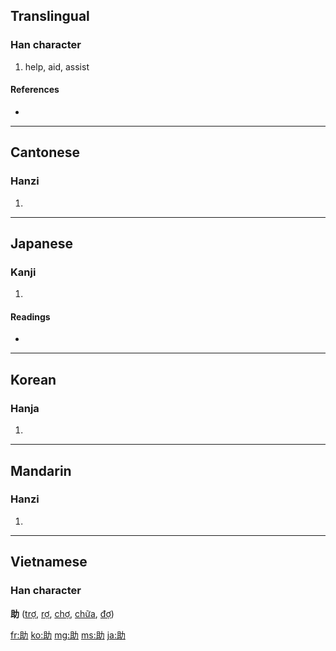 ==Translingual==

===Han character===
{{Han char|rn=19|rad=力|as=05|sn=7|four=7412<sub>7</sub>|canj=月一大尸 (BMKS)}}

# help, aid, assist

====References====
* {{Han ref|kx=0146.270|dkj=02313|dj=0330.160|hdz=10368.080|uh=52A9|ud=21161|bh=A755|bd=42837}}

----

==Cantonese==

===Hanzi===
{{yue-hanzi|jyut=|y=jo6}}

# {{defn|Cantonese}}

----

==Japanese==

===Kanji===
{{ja-kanji|grade=3|rs=力05}}

# {{defn|Japanese}}

====Readings====
* {{ja-readings|on=[[じょ]] (jo), [[しょ]] (sho)|kun=[[たすける]] (tasukeru), [[すけ]] (suke)}}

----

==Korean==

===Hanja===
{{ko-hanja|hangeul=조|rv=jo|mr=cho}}

# {{defn|Korean}}

----

==Mandarin==

===Hanzi===
{{cmn-hanzi|pin=[[zhù]] ([[zhu4]])|wg=chu<sup>4</sup>}}

# {{defn|Mandarin}}

----

==Vietnamese==
===Han character===
'''助''' ([[trợ]], [[rợ]], [[chợ]], [[chữa]], [[đợ]])

[[fr:助]]
[[ko:助]]
[[mg:助]]
[[ms:助]]
[[ja:助]]